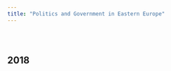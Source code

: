 ```yaml
---
title: "Politics and Government in Eastern Europe"
---
```


<br>

# {.tabset .tabset-fade}

## 2018

